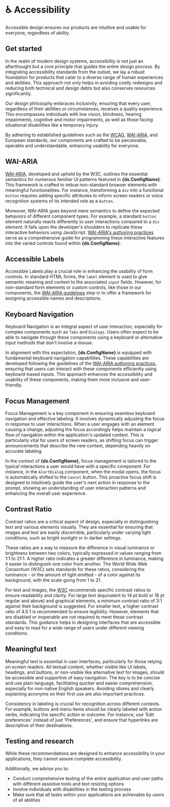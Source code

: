 
# ♿️ Accessibility

Accessible design ensures our products are intuitive and usable for everyone, regardless of ability.

## Get started

In the realm of modern design systems, accessibility is not just an afterthought but a core principle that guides the entire design process. By integrating accessibility standards from the outset, we lay a robust foundation for products that cater to a diverse range of human experiences and abilities. This approach not only helps in avoiding costly redesigns and reducing both technical and design debts but also conserves resources significantly.

Our design philosophy embraces inclusivity, ensuring that every user, regardless of their abilities or circumstances, receives a quality experience. This encompasses individuals with low vision, blindness, hearing impairments, cognitive and motor impairments, as well as those facing situational disabilities like a temporary injury.

By adhering to established guidelines such as the [WCAG](https://www.w3.org/WAI/standards-guidelines/wcag/), [WAI-ARIA](https://www.w3.org/TR/wai-aria-1.2/), and European standards, our components are crafted to be perceivable, operable and understandable, enhancing usability for everyone.

## WAI-ARIA

[WAI-ARIA](https://www.w3.org/TR/wai-aria-1.2/), developed and upheld by the W3C, outlines the essential semantics for numerous familiar UI patterns featured in **{ds.ConfigName}**. This framework is crafted to imbue non-standard browser elements with meaningful functionalities. For instance, transforming a `div` into a functional `button` requires adding specific attributes to inform screen readers or voice recognition systems of its intended role as a `button`.

Moreover, WAI-ARIA goes beyond mere semantics to define the expected behaviors of different component types. For example, a standard `button` element naturally reacts differently to user interactions compared to a `div` element. It falls upon the developer's shoulders to replicate these interactive behaviors using JavaScript. [WAI-ARIA's authoring practices](https://www.w3.org/WAI/ARIA/apg/) serve as a comprehensive guide for programming these interactive features into the varied controls found within **{ds.ConfigName}**.

## Accessible Labels

Accessible Labels play a crucial role in enhancing the usability of form controls. In standard HTML forms, the `label` element is used to give semantic meaning and context to the associated `input` fields. However, for non-standard form elements or custom controls, like those in our components, the [WAI-ARIA guidelines](https://www.w3.org/TR/wai-aria-1.2/#namecalculation) step in to offer a framework for assigning accessible names and descriptions.

## Keyboard Navigation

Keyboard Navigation is an integral aspect of user interaction, especially for complex components such as `Tabs` and `Dialogs`. Users often expect to be able to navigate through these components using a keyboard or alternative input methods that don't involve a mouse.

In alignment with this expectation, **{ds.ConfigName}** is equipped with fundamental keyboard navigation capabilities. These capabilities are developed following the guidelines of the [WAI-ARIA authoring practices](https://www.w3.org/WAI/ARIA/apg/), ensuring that users can interact with these components efficiently using keyboard-based inputs. This approach enhances the accessibility and usability of these components, making them more inclusive and user-friendly.

## Focus Management

Focus Management is a key component in ensuring seamless keyboard navigation and effective labeling. It involves dynamically adjusting the focus in response to user interactions. When a user engages with an element causing a change, adjusting the focus accordingly helps maintain a logical flow of navigation within the application's updated context. This is particularly vital for users of screen readers, as shifting focus can trigger announcements that describe the new context, depending heavily on accurate labeling.

In the context of **{ds.ConfigName}**, focus management is tailored to the typical interactions a user would have with a specific component. For instance, in the `AlertDialog` component, when the modal opens, the focus is automatically shifted to the `Cancel` button. This proactive focus shift is designed to intuitively guide the user's next action in response to the prompt, showing an understanding of user interaction patterns and enhancing the overall user experience.

## Contrast Ratio

Contrast ratios are a critical aspect of design, especially in distinguishing text and various elements visually. They are essential for ensuring that images and text are easily discernible, particularly under varying light conditions, such as bright sunlight or in darker settings.

These ratios are a way to measure the difference in visual luminance or brightness between two colors, typically expressed in values ranging from 1:1 to 21:1. A higher ratio indicates a greater difference in luminance, making it easier to distinguish one color from another. The World Wide Web Consortium (W3C) sets standards for these ratios, considering the luminance - or the amount of light emitted - of a color against its background, with the scale going from 1 to 21.

For text and images, the [W3C](https://www.w3.org/WAI/standards-guidelines/wcag/) recommends specific contrast ratios to ensure readability and clarity. For large text (equivalent to 14 pt bold or 18 pt regular and above) and graphical elements, a minimum contrast ratio of 3:1 against their background is suggested. For smaller text, a higher contrast ratio of 4.5:1 is recommended to ensure legibility. However, elements that are disabled or inoperable are not required to meet these contrast standards. This guidance helps in designing interfaces that are accessible and easy to read for a wide range of users under different viewing conditions.

<FoundationsAccessibility />

## Meaningful text

Meaningful text is essential in user interfaces, particularly for those relying on screen readers. All textual content, whether visible like UI labels, headings, and buttons, or non-visible like alternative text for images, should be accessible and supportive of easy navigation. The key is to be concise and use plain language, facilitating quicker and easier comprehension, especially for non-native English speakers. Avoiding idioms and clearly explaining acronyms on their first use are also important practices.

Consistency in labeling is crucial for recognition across different contexts. For example, buttons and menu items should be clearly labeled with action verbs, indicating the specific action or outcome. For instance, use 'Edit preferences' instead of just 'Preferences', and ensure that hyperlinks are descriptive of their destinations.

## Testing and research

While these recommendations are designed to enhance accessibility in your applications, they cannot assure complete accessibility.

Additionally, we advise you to:

- Conduct comprehensive testing of the entire application and user paths with different assistive tools and text resizing options
- Involve individuals with disabilities in the testing process
- Make sure that all tasks within your applications are achievable by users of all abilities
